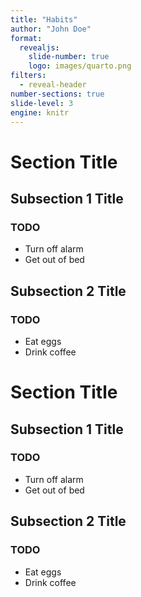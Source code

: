 ```yaml
---
title: "Habits"
author: "John Doe"
format: 
  revealjs:
    slide-number: true
    logo: images/quarto.png
filters: 
  - reveal-header
number-sections: true
slide-level: 3
engine: knitr
---
```


# Section Title

## Subsection 1 Title

### TODO

- Turn off alarm
- Get out of bed


## Subsection 2 Title

### TODO

- Eat eggs
- Drink coffee


# Section Title

## Subsection 1 Title

### TODO

- Turn off alarm
- Get out of bed


## Subsection 2 Title

### TODO

- Eat eggs
- Drink coffee

